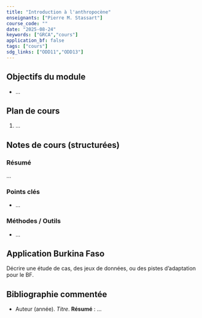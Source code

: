 ```yaml
---
title: "Introduction à l'anthropocène"
enseignants: ["Pierre M. Stassart"]
course_code: ""
date: "2025-08-24"
keywords: ["GRCA","cours"]
application_bf: false
tags: ["cours"]
sdg_links: ["ODD11","ODD13"]
---
```


## Objectifs du module

- …

## Plan de cours

1. …

## Notes de cours (structurées)

### Résumé
…

### Points clés
- …

### Méthodes / Outils
- …

## Application Burkina Faso

Décrire une étude de cas, des jeux de données, ou des pistes d'adaptation pour le BF.

## Bibliographie commentée

- Auteur (année). *Titre*. **Résumé** : …

